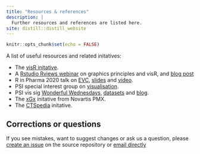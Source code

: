 ```yaml
---
title: "Resources & references"
description: |
  Further resources and references are listed here. 
site: distill::distill_website
---
```


```r
knitr::opts_chunk$set(echo = FALSE)
```

A list of useful resources and related initatives:

* The [visR initative](https://openpharma.github.com/visR).
* A [Rstudio Rviews webinar](https://resources.rstudio.com/webinars/effective-visualizations-for-data-driven-decisions) on graphics principles and visR, and [blog post](https://blog.rstudio.com/2020/04/16/effective-visualizations-for-credible-data-driven-decision-making/)
* R in Pharma 2020 talk on [EVC](assets/EVC_Magnusson_RPharma2020.pdf), [slides](assets/EVC_Magnusson_RPharma2020.pdf) and [video](https://www.youtube.com/watch?v=TNMC-Ota29g&list=PLMtxz1fUYA5DSpVzwR7bT37IZqCT4SH5a&index=4).
* PSI special interest group on [visualisation](https://www.psiweb.org/sigs-special-interest-groups/visualisation).
* PSI vis sig [Wonderful Wednesdays](https://www.psiweb.org/sigs-special-interest-groups/visualisation/welcome-to-wonderful-wednesdays), [datasets](https://github.com/VIS-SIG/Wonderful-Wednesdays) and [blog](https://vis-sig.github.io/blog/).
* The [xGx](https://opensource.nibr.com/xgx/) initative from Novartis PMX.
* The [CTSpedia](https://www.ctspedia.org/do/view/CTSpedia) initative. 

## Corrections or questions {.appendix}

If you see mistakes, want to suggest changes or ask us a question, please [create an issue](https://github.com/GraphicsPrinciples/GraphicsPrinciples.github.io/issues) on the source repository or [email directly](mailto:bailliem@gmail.com)

